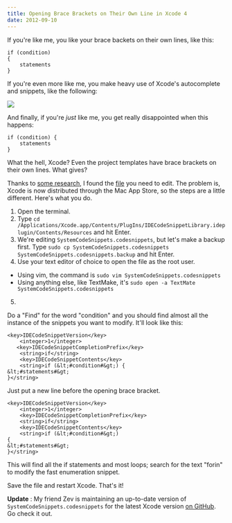 ```yaml
---
title: Opening Brace Brackets on Their Own Line in Xcode 4
date: 2012-09-10
---
```



If you're like me, you like your brace backets on their own lines, like this:

```
if (condition)
{
    statements
}
```

If you're even more like me, you make heavy use of Xcode's autocomplete and snippets, like the following:

 ![](EB56DB5A74DD42C390BEDBDC90529BDB.png)

And finally, if you're _just_ like me, you get really disappointed when this happens:

```
if (condition) {
    statements
}
```

What the hell, Xcode? Even the project templates have brace brackets on their own lines. What gives?

Thanks to [some research](http://stackoverflow.com/questions/5324622/how-to-change-autocomplete-braces-in-xcode-4), I found the [file](http://forrst.com/posts/Put_that_where_it_might_belong_Xcode-PNL) you need to edit. The problem is, Xcode is now distributed through the Mac App Store, so the steps are a little different. Here's what you do.

1. Open the terminal. 
2. Type `cd /Applications/Xcode.app/Contents/PlugIns/IDECodeSnippetLibrary.ideplugin/Contents/Resources` and hit Enter.
3. We're editing `SystemCodeSnippets.codesnippets`, but let's make a backup first. Type `sudo cp SystemCodeSnippets.codesnippets SystemCodeSnippets.codesnippets.backup` and hit Enter.
4. Use your text editor of choice to open the file as the root user.
  - Using vim, the command is `sudo vim SystemCodeSnippets.codesnippets`
  - Using anything else, like TextMake, it's `sudo open -a TextMate SystemCodeSnippets.codesnippets`
5. 

Do a "Find" for the word "condition" and you should find almost all the instance of the snippets you want to modify. It'll look like this:

```
<key>IDECodeSnippetVersion</key>
    <integer>1</integer>
   <key>IDECodeSnippetCompletionPrefix</key>
    <string>if</string>
    <key>IDECodeSnippetContents</key>
    <string>if (&lt;#condition#&gt;) {
&lt;#statements#&gt;
}</string>
```

Just put a new line before the opening brace bracket.

```
<key>IDECodeSnippetVersion</key>
    <integer>1</integer>
    <key>IDECodeSnippetCompletionPrefix</key>
    <string>if</string>
    <key>IDECodeSnippetContents</key>
    <string>if (&lt;#condition#&gt;)
{
&lt;#statements#&gt;
}</string>
```

This will find all the if statements and most loops; search for the text "forin" to modify the fast enumeration snippet.

Save the file and restart Xcode. That's it!

**Update** : My friend Zev is maintaining an up-to-date version of `SystemCodeSnippets.codesnippets` for the latest Xcode version [on GitHub](https://github.com/sveinungkb/ios-convenience). Go check it out.


  